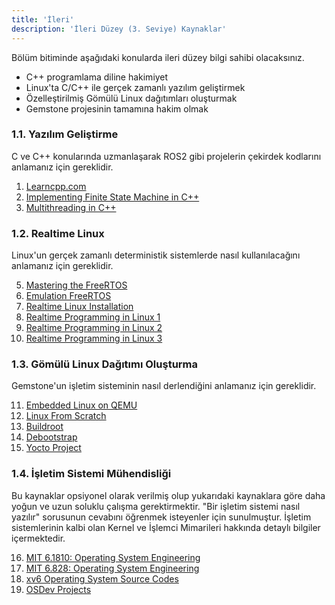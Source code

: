 ```yaml
---
title: 'İleri'
description: 'İleri Düzey (3. Seviye) Kaynaklar'
---
```


<Tip>
Bölüm bitiminde aşağıdaki konularda ileri düzey bilgi sahibi olacaksınız.

* C++ programlama diline hakimiyet
* Linux'ta C/C++ ile gerçek zamanlı yazılım geliştirmek
* Özelleştirilmiş Gömülü Linux dağıtımları oluşturmak
* Gemstone projesinin tamamına hakim olmak
</Tip>

### 1.1. Yazılım Geliştirme

C ve C++ konularında uzmanlaşarak ROS2 gibi projelerin çekirdek kodlarını anlamanız için gereklidir.

1. [Learncpp.com](https://www.learncpp.com)
2. [Implementing Finite State Machine in C++](https://www.aleksandrhovhannisyan.com/blog/implementing-a-finite-state-machine-in-cpp)
3. [Multithreading in C++](https://db.in.tum.de/teaching/ss21/c++praktikum/slides/lecture-10.2.pdf)

### 1.2. Realtime Linux

Linux'un gerçek zamanlı deterministik sistemlerde nasıl kullanılacağını anlamanız için gereklidir.

5. [Mastering the FreeRTOS](https://www.freertos.org/media/2018/161204_Mastering_the_FreeRTOS_Real_Time_Kernel-A_Hands-On_Tutorial_Guide.pdf)
6. [Emulation FreeRTOS](https://freertos.org/Documentation/02-Kernel/03-Supported-devices/04-Demos/03-Emulation-and-simulation/01-Emulation-and-simulation)
7. [Realtime Linux Installation](https://www.ubuntubuzz.com/2012/03/real-time-linux-installation-on-ubuntu.html?m=1)
8. [Realtime Programming in Linux 1](https://shuhaowu.com/blogseries.html#rt-linux-programming)
9. [Realtime Programming in Linux 2](https://wiki.linuxfoundation.org/realtime/documentation/start)
10. [Realtime Programming in Linux 3](https://elinux.org/Real_Time)

### 1.3. Gömülü Linux Dağıtımı Oluşturma

Gemstone'un işletim sisteminin nasıl derlendiğini anlamanız için gereklidir.

11. [Embedded Linux on QEMU](https://medium.com/@fprotopapa/embedded-linux-from-scratch-quick-easy-on-qemu-87e761834b51)
12. [Linux From Scratch](https://www.linuxfromscratch.org/lfs/view/stable)
13. [Buildroot](https://buildroot.org)
14. [Debootstrap](https://wiki.debian.org/Debootstrap)
15. [Yocto Project](https://docs.yoctoproject.org)

### 1.4. İşletim Sistemi Mühendisliği

Bu kaynaklar opsiyonel olarak verilmiş olup yukarıdaki kaynaklara göre daha yoğun ve uzun soluklu çalışma
gerektirmektir. "Bir işletim sistemi nasıl yazılır" sorusunun cevabını öğrenmek isteyenler için sunulmuştur.
İşletim sistemlerinin kalbi olan Kernel ve İşlemci Mimarileri hakkında detaylı bilgiler içermektedir.

16. [MIT 6.1810: Operating System Engineering](https://pdos.csail.mit.edu/6.1810/2023/overview.html)
17. [MIT 6.828: Operating System Engineering](https://pdos.csail.mit.edu/6.828/2024/xv6.html)
18. [xv6 Operating System Source Codes](https://github.com/mit-pdos/xv6-public)
19. [OSDev Projects](https://wiki.osdev.org/Projects)
